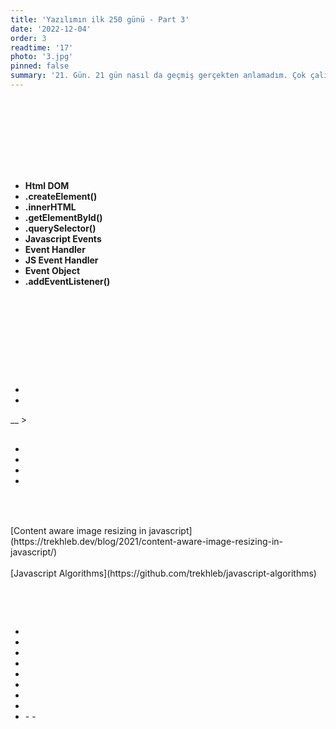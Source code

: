 ```yaml
---
title: 'Yazılımın ilk 250 günü - Part 3'
date: '2022-12-04'
order: 3
readtime: '17'
photo: '3.jpg'
pinned: false
summary: '21. Gün. 21 gün nasıl da geçmiş gerçekten anlamadım. Çok çalışmak istiyorum, çok öğrenmek istiyorum çünkü işimi çok iyi yapmak istiyorum. 21 gün bu kadar hızlı geçtiyse, her güne daha çok şey sığdırmalıyım diye düşünüyorum. Hayat kısa, göreceli de olsa. Evet bu girizgâhtan sonra bugüne dönebiliriz. Sonraki paragraf isle alakası olmamasına ragmen yine de yazdım. Direkt geçebilirsiniz. Bugün event, event listener gibi konuların ne olduğuna, bir websitesi için ne anlam ifade ettiğine ve nerde kullanıldığına bol bol baktım. Kâh dökümanlar içinde, kâh problemler ve çözümleri içinde kayboldum. Gün sonundaki sizin anlattıklarınız da yararlı oldu.'
---
```


## <Trans i18nKey="blogDetail:part3.1"/>
<Trans i18nKey="blogDetail:part3.2"/>
<br/>
<Trans i18nKey="blogDetail:part3.3"/>
<br/>
<Trans i18nKey="blogDetail:part3.4"/>
<br/>
<Trans i18nKey="blogDetail:part3.5"/>
<br/>
<Trans i18nKey="blogDetail:part3.6"/>
<br/>
<Trans i18nKey="blogDetail:part3.7"/>
<br/>
<Trans i18nKey="blogDetail:part3.8"/>


- __Html DOM__ <br/>
  <Trans i18nKey="blogDetail:part3.9"/>
- __.createElement()__ <br/>
  <Trans i18nKey="blogDetail:part3.10"/>
- __.innerHTML__ <br/>
  <Trans i18nKey="blogDetail:part3.11"/>
- __.getElementById()__ <br/>
  <Trans i18nKey="blogDetail:part3.12"/>
- __.querySelector()__ <br/>
  <Trans i18nKey="blogDetail:part3.13"/>
- __Javascript Events__ <br/>
  <Trans i18nKey="blogDetail:part3.14"/>
- __Event Handler__ <br/>
  <Trans i18nKey="blogDetail:part3.15"/>
- __JS Event Handler__ <br/>
  <Trans i18nKey="blogDetail:part3.16"/>
- __Event Object__ <br/>
  <Trans i18nKey="blogDetail:part3.17"/>
- __.addEventListener()__ <br/>
  <Trans i18nKey="blogDetail:part3.18"/>
<Trans i18nKey="blogDetail:part3.19"/>



## <Trans i18nKey="blogDetail:part3.20"/>
<Trans i18nKey="blogDetail:part3.21"/>


## <Trans i18nKey="blogDetail:part3.22"/>
<Trans i18nKey="blogDetail:part3.23"/>
<br/>
<Trans i18nKey="blogDetail:part3.24"/>
<br/>
<Trans i18nKey="blogDetail:part3.25"/>



## <Trans i18nKey="blogDetail:part3.26"/>
<Trans i18nKey="blogDetail:part3.27"/>
<br/>
<Trans i18nKey="blogDetail:part3.28"/>
<br/>
<Trans i18nKey="blogDetail:part3.29"/>


## <Trans i18nKey="blogDetail:part3.30"/>
- <Trans i18nKey="blogDetail:part3.31"/>
- <Trans i18nKey="blogDetail:part3.32"/>

<Trans i18nKey="blogDetail:part3.33"/>
_<Trans i18nKey="blogDetail:part3.34"/>_
> <Trans i18nKey="blogDetail:part3.35"/>


## <Trans i18nKey="blogDetail:part3.36"/>
- <Trans i18nKey="blogDetail:part3.37"/>
- <Trans i18nKey="blogDetail:part3.38"/>
- <Trans i18nKey="blogDetail:part3.39"/>
- <Trans i18nKey="blogDetail:part3.40"/>


## <Trans i18nKey="blogDetail:part3.41"/>
<Trans i18nKey="blogDetail:part3.42"/>
<br/>
<Trans i18nKey="blogDetail:part3.43"/>
<br/>
[Content aware image resizing in javascript](https://trekhleb.dev/blog/2021/content-aware-image-resizing-in-javascript/) <Trans i18nKey="blogDetail:part3.44"/>
<br/>
<Trans i18nKey="blogDetail:part3.45"/>
<br/>
<Trans i18nKey="blogDetail:part3.46"/> [Javascript Algorithms](https://github.com/trekhleb/javascript-algorithms) <Trans i18nKey="blogDetail:part3.47"/>


## <Trans i18nKey="blogDetail:part3.48"/>
<Trans i18nKey="blogDetail:part3.49"/>
<br/>
<Trans i18nKey="blogDetail:part3.50"/>

## <Trans i18nKey="blogDetail:part3.51"/>
- <Trans i18nKey="blogDetail:part3.52"/>
- <Trans i18nKey="blogDetail:part3.53"/>
- <Trans i18nKey="blogDetail:part3.54"/>
- <Trans i18nKey="blogDetail:part3.55"/>
- <Trans i18nKey="blogDetail:part3.56"/>
- <Trans i18nKey="blogDetail:part3.57"/>
- <Trans i18nKey="blogDetail:part3.58"/>
- <Trans i18nKey="blogDetail:part3.59"/>
- <Trans i18nKey="blogDetail:part3.60"/>
  - <Trans i18nKey="blogDetail:part3.61"/>
  - <Trans i18nKey="blogDetail:part3.62"/>
  
## <Trans i18nKey="blogDetail:part3.63"/>
<Trans i18nKey="blogDetail:part3.64"/>  
<br/>
<Trans i18nKey="blogDetail:part3.65"/>
<br/>
<Trans i18nKey="blogDetail:part3.66"/>
